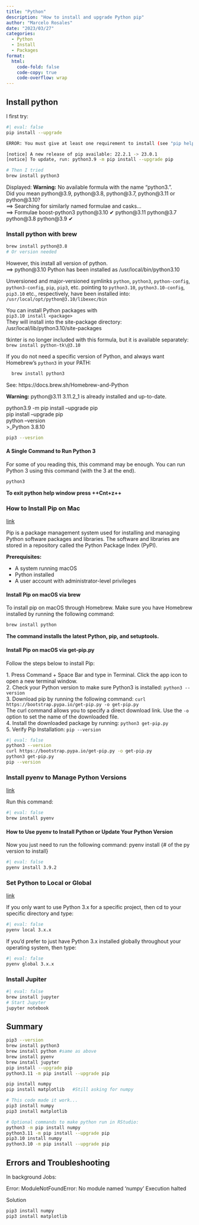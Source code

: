 ```yaml
---
title: "Python"
description: "How to install and upgrade Python pip"
author: "Marcelo Rosales"
date: "2023/03/27"
categories:
  - Python
  - Install
  - Packages
format: 
  html: 
    code-fold: false
    code-copy: true
    code-overflow: wrap
---
```


## Install python

I first try:

```.bash
#| eval: false
pip install --upgrade

ERROR: You must give at least one requirement to install (see "pip help install")

[notice] A new release of pip available: 22.2.1 -> 23.0.1
[notice] To update, run: python3.9 -m pip install --upgrade pip

# Then I tried
brew install python3
```

Displayed: **Warning:** No available formula with the name "python3.".\
Did you mean python\@3.9, python\@3.8, python\@3.7, python\@3.11 or python\@3.10?\
==\> Searching for similarly named formulae and casks...\
==\> Formulae boost-python3 python\@3.10 ✔ python\@3.11 python\@3.7 python\@3.8 python\@3.9 ✔

### Install python with brew

```.bash
brew install python@3.8 
# Or version needed
```

However, this install all version of python.   
==> python@3.10 Python has been installed as /usr/local/bin/python3.10    

Unversioned and major-versioned symlinks `python`, `python3`, `python-config`, `python3-config`, `pip`, `pip3`, etc. pointing to `python3.10`, `python3.10-config`, `pip3.10` etc., respectively, have been installed into:\
`/usr/local/opt/python@3.10/libexec/bin`

You can install Python packages with\
`pip3.10 install <package>`\
They will install into the site-package directory:\
/usr/local/lib/python3.10/site-packages

tkinter is no longer included with this formula, but it is available separately:\
`brew install python-tk\@3.10`

If you do not need a specific version of Python, and always want Homebrew's `python3` in your PATH:

```.bash
  brew install python3
```

See: https://docs.brew.sh/Homebrew-and-Python

**Warning:** python\@3.11 3.11.2_1 is already installed and up-to-date.

python3.9 -m pip install --upgrade pip\
pip install --upgrade pip\
python --version\
\>\_Python 3.8.10

```.bash
pip3 --vesrion
```

#### A Single Command to Run Python 3

For some of you reading this, this command may be enough. You can run Python 3 using this command (with the 3 at the end).\

```.bash
python3
```

**To exit python help window press ++Cnt+z++**

### How to Install Pip on Mac

[link](https://phoenixnap.com/kb/install-pip-mac){target="_blank"}

Pip is a package management system used for installing and managing Python software packages and libraries. The software and libraries are stored in a repository called the Python Package Index (PyPI).

**Prerequisites:**

-   A system running macOS
-   Python installed
-   A user account with administrator-level privileges

#### Install Pip on macOS via brew

To install pip on macOS through Homebrew. Make sure you have Homebrew installed by running the following command:

```.bash
brew install python
```

**The command installs the latest Python, pip, and setuptools.**

#### Install Pip on macOS via get-pip.py

Follow the steps below to install Pip:

1\. Press Command + Space Bar and type in Terminal. Click the app icon to open a new terminal window.\
2. Check your Python version to make sure Python3 is installed: `python3 --version`\
3. Download pip by running the following command: `curl https://bootstrap.pypa.io/get-pip.py -o get-pip.py`\
The curl command allows you to specify a direct download link. Use the `-o` option to set the name of the downloaded file.\
4. Install the downloaded package by running: `python3 get-pip.py`\
5. Verify Pip Installation: `pip --version`

```.bash
#| eval: false
python3 --version
curl https://bootstrap.pypa.io/get-pip.py -o get-pip.py
python3 get-pip.py
pip --version
```

### Install pyenv to Manage Python Versions

[link](https://www.freecodecamp.org/news/python-version-on-mac-update/){target="_blank"}

Run this command:

```.bash
#| eval: false
brew install pyenv
```

#### How to Use pyenv to Install Python or Update Your Python Version

Now you just need to run the following command: pyenv install {# of the py version to install}

```.bash
#| eval: false
pyenv install 3.9.2
```

### Set Python to Local or Global

[link](https://medium.com/@iamclement/how-to-install-jupyter-notebook-on-mac-using-homebrew-528c39fd530f){target="_blank"}

If you only want to use Python 3.x for a specific project, then cd to your specific directory and type:

```.bash
#| eval: false
pyenv local 3.x.x
```

If you'd prefer to just have Python 3.x installed globally throughout your operating system, then type:

```.bash
#| eval: false
pyenv global 3.x.x
```

### Install Jupiter

```.bash
#| eval: false
brew install jupyter
# Start Jupyter
jupyter notebook

```

## Summary

```.bash

pip3 --version
brew install python3 
brew install python #same as above
brew install pyenv
brew install jupyter
pip install --upgrade pip
python3.11 -m pip install --upgrade pip

pip install numpy
pip install matplotlib   #Still asking for numpy

# This code made it work...
pip3 install numpy
pip3 install matplotlib

# Optional commands to make python run in RStudio:
python3 -m pip install numpy
python3.11 -m pip install --upgrade pip
pip3.10 install numpy
python3.10 -m pip install --upgrade pip
```


## Errors and Troubleshooting

::: {.callout-warning filename="error"}
In background Jobs:

Error: ModuleNotFoundError: No module named 'numpy'
Execution halted

::: {.callout-tip icon=false}

####### Solution

```.bash
pip3 install numpy
pip3 install matplotlib
```

:::

:::



